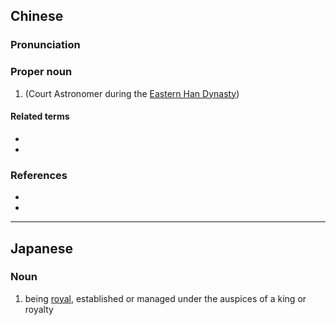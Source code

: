 ==Chinese==
{{zh-forms}}

===Pronunciation===
{{zh-pron
|m=Wáng Lì
|cat=pn
}}

===Proper noun===
{{zh-proper noun}}

# {{w|Wang Li}} (Court Astronomer during the [[w:Han Dynasty|Eastern Han Dynasty]])

====Related terms====
* {{l|zh|侍中}}
* {{l|zh|太史令}}

===References===
* {{pedialite|王立|lang=zh}}
* {{cite-book
|last=Luo
|first=Guanzhong
|authorlink=w:Luo Guanzhong
|coauthors=
|year=14th Century
|title=[[s:Romance of the Three Kingdoms/Chapter 14#16|Romance of the Three Kingdoms/Chapter 14]]
|language=Mandarin
|publisher=
|location=
}}

----

==Japanese==
{{ja-kanjitab|おう|りつ|yomi=o}}

===Noun===
{{ja-noun|おうりつ}}

# being [[royal]], established or managed under the auspices of a king or royalty